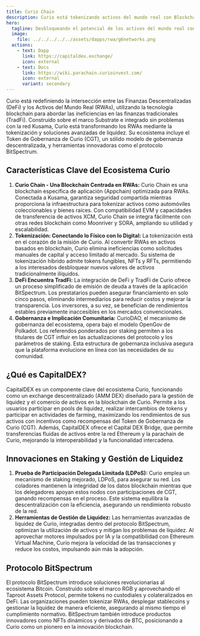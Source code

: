 ```yaml
---
title: Curio Chain
description: Curio está tokenizando activos del mundo real con Blockchain, integración DeFi, staking avanzado y gobernanza innovadora en Polkadot.
hero:
  tagline: Desbloqueando el potencial de los activos del mundo real con Curio.
  image: 
    file: ../../../../../assets/dapps/rwa/g6networks.png
  actions:
    - text: Dapp
      link: https://capitaldex.exchange/
      icon: external
    - text: Docs
      link: https://wiki.parachain.curioinvest.com/
      icon: external
      variant: secondary
---
```



Curio está redefiniendo la intersección entre las Finanzas Descentralizadas (DeFi) y los Activos del Mundo Real (RWAs), utilizando la tecnología blockchain para abordar las ineficiencias en las finanzas tradicionales (TradFi). Construido sobre el marco Substrate e integrado sin problemas con la red Kusama, Curio está transformando los RWAs mediante la tokenización y soluciones avanzadas de liquidez. Su ecosistema incluye el Token de Gobernanza de Curio (CGT), un sólido modelo de gobernanza descentralizada, y herramientas innovadoras como el protocolo BitSpectrum.

## Características Clave del Ecosistema Curio
1. **Curio Chain - Una Blockchain Centrada en RWAs:** Curio Chain es una blockchain específica de aplicación (Appchain) optimizada para RWAs. Conectada a Kusama, garantiza seguridad compartida mientras proporciona la infraestructura para tokenizar activos como automóviles coleccionables y bienes raíces. Con compatibilidad EVM y capacidades de transferencia de activos XCM, Curio Chain se integra fácilmente con otras redes blockchain como Moonriver y SORA, ampliando su utilidad y escalabilidad.
2. **Tokenización: Conectando lo Físico con lo Digital:** La tokenización está en el corazón de la misión de Curio. Al convertir RWAs en activos basados en blockchain, Curio elimina ineficiencias como solicitudes manuales de capital y acceso limitado al mercado. Su sistema de tokenización híbrido admite tokens fungibles, NFTs y RFTs, permitiendo a los interesados desbloquear nuevos valores de activos tradicionalmente ilíquidos.
3. **DeFi Encuentra TradFi:** La integración de DeFi y TradFi de Curio ofrece un proceso simplificado de emisión de deuda a través de la aplicación BitSpectrum. Los prestatarios pueden asegurar financiamiento en solo cinco pasos, eliminando intermediarios para reducir costos y mejorar la transparencia. Los inversores, a su vez, se benefician de rendimientos estables previamente inaccesibles en los mercados convencionales.
4. **Gobernanza e Implicación Comunitaria:** CurioDAO, el mecanismo de gobernanza del ecosistema, opera bajo el modelo OpenGov de Polkadot. Los referendos ponderados por staking permiten a los titulares de CGT influir en las actualizaciones del protocolo y los parámetros de staking. Esta estructura de gobernanza inclusiva asegura que la plataforma evolucione en línea con las necesidades de su comunidad.

## ¿Qué es CapitalDEX?
CapitalDEX es un componente clave del ecosistema Curio, funcionando como un exchange descentralizado (AMM DEX) diseñado para la gestión de liquidez y el comercio de activos en la blockchain de Curio. 
Permite a los usuarios participar en pools de liquidez, realizar intercambios de tokens y participar en actividades de farming, maximizando los rendimientos de sus activos con incentivos como recompensas del Token de Gobernanza de Curio (CGT). 
Además, CapitalDEX ofrece el Capital DEX Bridge, que permite transferencias fluidas de activos entre la red Ethereum y la parachain de Curio, mejorando la interoperabilidad y la funcionalidad intercadena.

## Innovaciones en Staking y Gestión de Liquidez
1. **Prueba de Participación Delegada Limitada (LDPoS):** Curio emplea un mecanismo de staking mejorado, LDPoS, para asegurar su red. Los coladores mantienen la integridad de los datos blockchain mientras que los delegadores apoyan estos nodos con participaciones de CGT, ganando recompensas en el proceso. Este sistema equilibra la descentralización con la eficiencia, asegurando un rendimiento robusto de la red.
2. **Herramientas de Gestión de Liquidez:** Las herramientas avanzadas de liquidez de Curio, integradas dentro del protocolo BitSpectrum, optimizan la utilización de activos y mitigan los problemas de liquidez. Al aprovechar motores impulsados por IA y la compatibilidad con Ethereum Virtual Machine, Curio mejora la velocidad de las transacciones y reduce los costos, impulsando aún más la adopción.

## Protocolo BitSpectrum
El protocolo BitSpectrum introduce soluciones revolucionarias al ecosistema Bitcoin. Construido sobre el marco RGB y aprovechando el Taproot Assets Protocol, permite tokens no custodiales y colateralizados en DeFi. Las organizaciones pueden tokenizar RWAs, desplegar stablecoins y gestionar la liquidez de manera eficiente, asegurando al mismo tiempo el cumplimiento normativo. BitSpectrum también introduce productos innovadores como NFTs dinámicos y derivados de BTC, posicionando a Curio como un pionero en la innovación blockchain.
